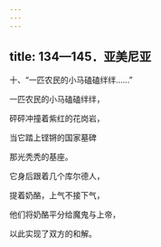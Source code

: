 ```yaml
---
---
---
```

title: 134—145．亚美尼亚
---



十、“一匹农民的小马磕磕绊绊……”


一匹农民的小马磕磕绊绊，

砰砰冲撞着紫红的花岗岩，

当它踏上铿锵的国家墓碑

那光秃秃的基座。

它身后跟着几个库尔德人，

提着奶酪，上气不接下气，

他们将奶酪平分给魔鬼与上帝，

以此实现了双方的和解。